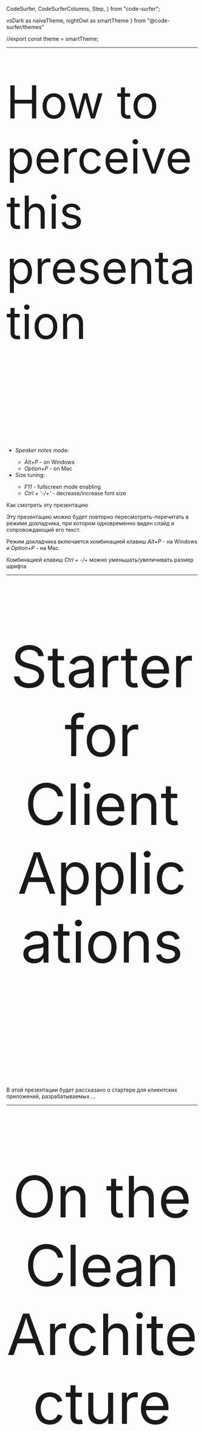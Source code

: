 
  CodeSurfer,
  CodeSurferColumns,
  Step,
} from "code-surfer";

  vsDark as naiveTheme,
  nightOwl as smartTheme
} from "@code-surfer/themes"


//export const theme = smartTheme;


 






<Head>
  <title>Starter for Clean Architecture</title>
</Head>

---

<p style="font-size: 70px; text-align:left; padding-bottom:100px;">
 <span style="font-size: 120px;">How to perceive this presentation</span>
 <br/>
 <br/>
 <ul>
    <li><i>Speaker notes</i> mode:</li>
    <ul>
        <li><i>Alt+P</i> - on Windows</li>
        <li><i>Option+P</i> - on Mac</li>
    </ul>
    <li>Size tuning:</li>
    <ul>
        <li><i>F11</i> - fullscreen mode enabling</li>
        <li><i>Ctrl + '-/+'</i> - decrease/increase font size</li>
    </ul>
</ul>
</p>

<Notes>

Как смотреть эту презентацию

Эту презентацию можно будет повторно пересмотреть-перечитать в режиме докладчика, при котором одновременно виден слайд и
сопровождающий его текст.

Режим докладчика включается комбинацией клавиш *Alt+P* - на Windows и *Option+P* - на Mac.

Комбинацией клавиш *Ctrl + -/+* можно уменьшать/увеличивать размер шрифта

</Notes>

---

<p style="font-size: 150px; text-align:center; padding-bottom:140px;">
Starter for
<br/>
Client Applications
</p>

<Notes>

В этой презентации будет рассказано о стартере для клиентских приложений, разрабатываемых
...
</Notes>

---

<p style="font-size: 150px; text-align:center; padding-bottom:80px;">
On the Clean Architecture
</p>

<Notes>
...

на принципах *Чистой Архитектуры*.

Несмотря на то, что предметная область и, соответственно, бизнес-логика стартера предельно минималистичны - это
простейший счётчик с функциями инкремента и сброса, рассмотрение всех нужных аспектов трудно уместить в одной
презентации.  

Поэтому будет показано только наиболее существенное, а именно то, как принципы *Чистой Архитектуры* могут быть
представлены в коде языка, поддерживающего понятие интерфейса. А поскольку здесь рассматривается специфика клиентских
приложений, то для этой цели лучше всего подойдёт *TypeScript*, язык, который в среде frontend-разработчиков уже сегодня
имеет многочисленных сторонников, и который последнее время начинает завоёвывать позиции уже и на backend (см., например,
[*NestJS*](https://nestjs.com/)). 

От аудитории желательно присутствие хотя бы минимального предварительного понимания существа проблем, решаемых *Чистой
Архитектурой*. Ну а для тех, кому эта тема совсем незнакома, сформулируем кратко: принципы *Чистой Архитектуры*
направлены на обеспечение долгого и устойчивого развития программного продукта - его, если так можно выразиться,
"масштабируемость во времени".  

</Notes>

---

<p style="font-size: 100px; text-align:center; padding-bottom:140px;">
Key Features
</p>

<Notes>

Ключевые свойства стартера:

...
</Notes>

---

- *Clean Architecture*

<Notes>
...

*Чистая Архитектура*

...
</Notes>

---

- *Clean Architecture*
- *React*

<Notes>
...

*React*

...
</Notes>

---

- *Clean Architecture*
- *React*
- *TypeScript*

<Notes>
...

*TypeScript*

...
</Notes>

---

- *Clean Architecture*
- *React*
- *TypeScript*
- *React Testing Library*

<Notes>
...

Для модульного тестирования используется библиотека Кента Доддса *React Testing Library*. Последнее время она получила
уже вполне широкое признание среди разработчиков.

...
</Notes>

---

- *Clean Architecture*
- *React*
- *TypeScript*
- *React Testing Library*
- *REST API*

<Notes>
...

*Взаимодействие с сервисами по REST API*

Последние два пункта заслуживают отдельного рассмотрения, поэтому здесь подробно освещаться не будут. 

</Notes>

---

- *Clean Architecture*
  - <i style="color:#33FF33">Single Responsibility Principle (SRP)</i>
  - <i style="color:#33FF33">Open-Closed Principle (OCP)</i>
  - <i style="color:#FF0000">Liskov Substitution Principle (LSP)</i>
  - <i style="color:#33FF33">Interface Segregation Principle (ISP)</i>
  - <i style="color:#33FF33">Dependency Inversion Principle (DIP)</i>

<Notes>

Из принципов *Чистой Архитектуры* - как известно, это принципы *SOLID*, здесь представлены, пожалуй, все, кроме *Liskov
Substitution Principle*, для применения которого необходимо, как минимум, присутствие иерархии типов.
Но минималистичность предлагаемой предметной области в данном случае не позволяет это сделать.

Отдельным интересным вопросом является обоснование необходимости и достаточности принципов *SOLID*. Например, существуют
[небезосновательные мнения](https://accu.org/index.php/journals/1957), к которым склонен присоединиться и автор, что эти
принципы не лишены избыточности.

Какие-то из них, такие, как *SRP*, *DIP* и *LSP* - главные, первичные, в то время как остальные - производные, вторичные,
присутствие которых может быть оправдано понятным желанием получить красивую аббревиатуру.

Но здесь не об этом.  

</Notes>

---

<p style="font-size: 130px; text-align:center; padding-bottom:140px;">
Clean Architecture
<br/> 
and frontend
</p>

<Notes>

Вставка отсюда: [Clean Architecture on Frontend presentation](https://github.com/softspiders/ca-on-frontend)

</Notes>

---

# Terminology

<Notes>

В этой презентации и в коде стартера используются именования, вполне традиционные для Чистой Архитектуры, но для тех,
кто только начинает знакомиться с этой областью, некоторые понятия нуждаются в пояснениях.

</Notes>

---

# Понятийный словарь

<Notes>

Не вдаваясь в детали, приведём краткий словарь используемых понятий с соответствующими комментариями.

</Notes>

---

- *Domain*

<Notes>

Domain - Модель предметной области. Является самой стабильной, сущностной составляющей любого программного продукта. 
В контексте Чистой Архитектуры *Domain* означает то же самое, что *бизнес логика*. Как правило, подразделяется на два
слоя: внутренний - *Entities* и внешний - *Use Cases*.

...
</Notes>

---

- *Domain*
  - *Entities*
  - *Use Cases*

<Notes>
...

- *Entities* - иногда понимаются буквально, как сущности некоторой предметной области, иногда в некоторых контекстах -
как слой *бизнес-логики*, разделяемый несколькими программными продуктами - системами, приложениями, сервисами, ... 
- *Use Cases* - логически замкнутые, **самодостаточные** сценарии использования функциональностей (features) системы.
В некоторых контекстах совокупность *Use Cases* понимается, как слой *бизнес-логики*, относящийся к конкретному
программному продукту - в противовес *Entities* - слою бизнес-логики, как уже было сказано, разделяемому множеством
продуктов.

*Use Case* - одно из ключевых понятий Чистой Архитектуры, поскольку на нём базируется *SRP* - *Принцип Единой
Ответственности*, который, несмотря на своё неудачное название (на чём здесь не будем останавливаться), является одним
из самых главных принципов *SOLID* и, соответственно, Чистой Архитектуры.

...
</Notes>

---

- *Domain*
  - *Entities*
  - *Use Cases*
- Adapters 
  - gateways (repositories)
  - presenters
- UI (frameworks)
- Backend frameworks
- DB


<Notes>
...

- *Adapter* - адаптер - программный модуль, согласующий интерфейсы двух других модулей. В контексте Чистой Архитектуры 
адаптеры часто служат для согласования интерфейсов внутреннего и внешнего архитектурных слоёв. При этом наиболее типовым
случаем является согласование интерфейсов фреймворков и внешних систем с интерфейсами *бизнес-логики*.
В коде предлагаемого стартера используются *адаптеры* двух видов:  *презентеры* и *шлюзы*(*presenters* и *gateways*).

- Presenter - по сути - адаптер пользовательского интерфейса для модулей бизнес-логики.

- *Gateway* - адаптер некоторого сервиса, используемого бизнес-логикой. В частности, сервис может выполнять функции
хранения состояния сущностей (persistence). Иногда в таких случаях вместо *Gateway* используется термин *Repository*.

...
</Notes>

---

<p style="font-size: 130px; text-align:center; padding-bottom:140px;">
Dependency Rule
<br/>
and modules
</p>

---

<CodeSurferColumns themes={[naiveTheme, naiveTheme]}>

<Step>

<Image src={modulesCosmicStation} style={{ width: '100vw', height: '70vh'}}/>

<Image src={legoModules} style={{ width: '30vw', height: '70vh'}}/>

</Step>

</CodeSurferColumns>

<Notes>

Что общего ?

</Notes>

---

<Image src={packagesClient0} style={{ width: '102vw', height: '100vh'}}/>

<Notes>

Здесь изображена структура директорий (packages) клиентского приложения, вполне обычная при разработке на принципах
Чистой Архитектуры.

- domain
  - entities
  - usecases
- ui
- adapters
  - presenters
  - gateways

Самое время дать пояснения используемым названиям.

</Notes>

---

<Image src={packagesClient} style={{ width: '102vw', height: '100vh'}}/>

<Notes>

Здесь изображена структура директорий (packages) клиенского приложения, вполне обычная при разработке на принципах
Чистой Архитектуры.

- domain
  - entities
  - usecases
- ui
- adapters
  - presenters
  - gateways

</Notes>

---

<Image src={packages} style={{ width: '102vw', height: '100vh'}}/>

<Notes>

Для полноты картины разместим на диаграмме серверную часть приложения

</Notes>

---

<Image src={packagesDependencies} style={{ width: '102vw', height: '100vh'}}/>

---

<Image src={packagesDependenciesFlowControl} style={{ width: '102vw', height: '100vh'}}/>

<Notes>

Это вариант, когда сервис является частью приложения, его backend-составляющей. 

</Notes>

---

<Image src={layerModule} style={{ width: '102vw', height: '100vh'}}/>

<Notes>

Модуль слоя в принципе обычный модуль. 

</Notes>

---

<Image src={layerModule1} style={{ width: '102vw', height: '100vh'}}/>

<Notes>

... 

</Notes>

---

<Image src={caLayerModulesBase} style={{ width: '102vw', height: '100vh'}}/>

<Notes>

... 

</Notes>

---

<Image src={caLayerModulesBaseRequired} style={{ width: '102vw', height: '100vh'}}/>

<Notes>

... 

</Notes>

---

<Image src={caLayerModulesBase1} style={{ width: '102vw', height: '100vh'}}/>

<Notes>

... 

</Notes>

---

<Image src={caLayerModulesBase2} style={{ width: '102vw', height: '100vh'}}/>

<Notes>

... 

</Notes>


---

<CodeSurferColumns themes={[naiveTheme, myTheme]}>

<Step>

<Image src={counterResetModule} style={{ width: '100vw', height: '100vh'}}/>

```ts 1:3,5:7 file=../../src/domain/usecases/CounterReset.ts title="CounterReset"
```

</Step>


<Step>

<Image src={counterResetModuleImplementation} style={{ width: '100vw', height: '100vh'}}/>

```ts 9:15 file=../../src/domain/usecases/CounterReset.ts title="CounterReset"
```

</Step>

</CodeSurferColumns>


<Notes>

В качестве примера приведём код бизнес-логики - из *usecases* - *CounterReset*

... 
</Notes>

---

<CodeSurferColumns themes={[myTheme]}>

<Step>

```ts file=../../src/index.tsx title="index.tsx"
```

</Step>

<Step>

```ts file=../../src/ui/App.tsx title="App.tsx"
```

</Step>

<Step>

```ts file=../../src/ui/Counter.tsx title="Counter.tsx"
```

</Step>

</CodeSurferColumns>

---

# THANK YOU!

---

[Alexander Lapygin](https://github.com/AlexanderLapygin)

---

# Sources

[https://github.com/softspiders/ca-react-rest-api-starter](https://github.com/softspiders/ca-react-rest-api-starter)

---

# Useful materials

[*Dependency Inversion Principle* presentation](https://csb-9kg5y-8d0n41fyp.now.sh)

---

# Вспомогательные материалы

---

<Image src={template} style={{ width: '102vw', height: '100vh'}}/>

<Notes>
Это шаблон слайда с заголовком и подписью
</Notes>

---

<Image src={beach} style={{ width: '30vw', height: '80vh'}}/>

---

<Image src={konyuhov1} style={{ width: '30vw', height: '80vh'}}/>

---

<Image src={konyuhov2} style={{ width: '70vw', height: '70vh'}}/>

---

<Image src={konyuhov3} style={{ width: '55vw', height: '80vh'}}/>

---

<Image src={konyuhov4} style={{ width: '60vw', height: '80vh'}}/>

---

<Image src={konyuhov5} style={{ width: '70vw', height: '80vh'}}/>

---

<Image src={konyuhov61} style={{ width: '30vw', height: '80vh'}}/>

---

<Image src={konyuhov7} style={{ width: '30vw', height: '80vh'}}/>

---

<CodeSurferColumns themes={[naiveTheme, naiveTheme]}>

<Step>

<Image src={konyuhov1} style={{ width: '30vw', height: '80vh'}}/>

<Image src={konyuhov61} style={{ width: '30vw', height: '80vh'}}/>

</Step>

</CodeSurferColumns>

---

<Image src={nakedInMountains} style={{ width: '60vw', height: '80vh'}}/>

---

<Image src={climbersBunch2} style={{ width: '60vw', height: '80vh'}}/>

<Notes>

"Но мы выбираем трудный путь..."

На самом деле он оптимальный.

Что мы оптимизируем ?

Масштабирование во времени - устойчивость развития.

</Notes>
